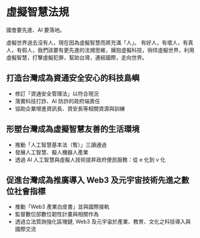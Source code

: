 # 虛擬智慧法規

國會要先進、AI 要落地。

虛擬世界過去沒有人，現在因為虛擬智慧而將充滿「人」。
有好人，有壞人，有真人，有假人，我們該要有更先進的法規思維，擁抱虛擬科技，徜徉虛擬世界，利用虛擬智慧，打擊虛擬犯罪，幫助台灣，連結國際，走向世界。

## 打造台灣成為資通安全安心的科技島嶼

- 修訂「資通安全管理法」以符合現況
- 落實科技打詐、AI 防詐的政府端責任
- 協助企業增進資訊長、資安長等相關資源與訓練

## 形塑台灣成為虛擬智慧友善的生活環境

- 推動「人工智慧基本法（暫）」三讀通過
- 發展人工智慧、擬人機器人產業
- 透過 AI 人工智慧與虛擬人技術提昇政府便民服務：從 e 化到 v 化

## 促進台灣成為推廣導入 Web3 及元宇宙技術先進之數位社會指標

- 推動「Web3 產業白皮書」並與國際接軌
- 監督數位部數位韌性計畫與相關作為
- 透過立法質詢強化區塊鏈, Web3 及元宇宙於產業、教育、文化之科技導入與國際交流
